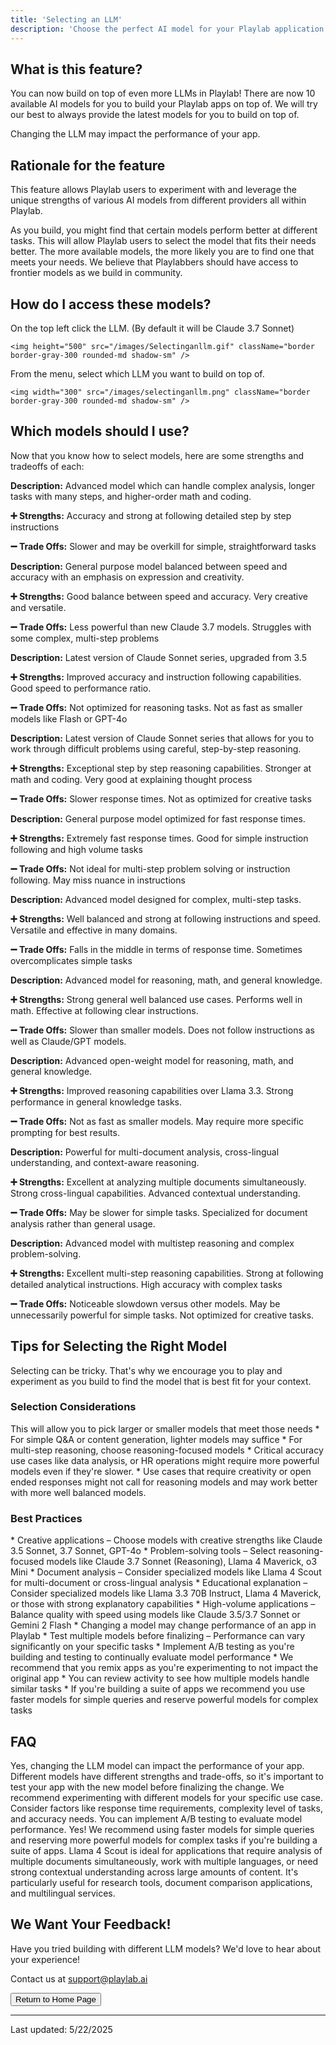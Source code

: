 ```yaml
---
title: 'Selecting an LLM'
description: 'Choose the perfect AI model for your Playlab application'
---
```


## <Icon icon="bell-on" size="24" className="inline-block align-text-bottom" /> What is this feature?

You can now build on top of even more LLMs in Playlab! There are now 10 available AI models for you to build your Playlab apps on top of. We will try our best to always provide the latest models for you to build on top of.

<Warning>
  Changing the LLM may impact the performance of your app.
</Warning>

## <Icon icon="lightbulb" size="24" className="inline-block align-text-bottom" /> Rationale for the feature

This feature allows Playlab users to experiment with and leverage the unique strengths of various AI models from different providers all within Playlab.

As you build, you might find that certain models perform better at different tasks. This will allow Playlab users to select the model that fits their needs better. The more available models, the more likely you are to find one that meets your needs. We believe that Playlabbers should have access to frontier models as we build in community.

## <Icon icon="thought-bubble" size="24" className="inline-block align-text-bottom" /> How do I access these models?

<Steps>
  <Step title="Click the LLM selector">
    On the top left click the LLM. (By default it will be Claude 3.7 Sonnet)
    
    <img height="500" src="/images/Selectinganllm.gif" className="border border-gray-300 rounded-md shadow-sm" />
  </Step>
  <Step title="Choose your model">
    From the menu, select which LLM you want to build on top of.
    
    <img width="300" src="/images/selectinganllm.png" className="border border-gray-300 rounded-md shadow-sm" />
  </Step>
</Steps>

## <Icon icon="list-check" size="24" className="inline-block align-text-bottom" /> Which models should I use?

Now that you know how to select models, here are some strengths and tradeoffs of each:

<CardGroup cols={1}>
  <Card title="Claude 3 Opus (Anthropic)" icon="sparkles">
    <p><strong>Description:</strong> Advanced model which can handle complex analysis, longer tasks with many steps, and higher-order math and coding.</p>
    <p><strong>➕ Strengths:</strong> Accuracy and strong at following detailed step by step instructions</p>
    <p><strong>➖ Trade Offs:</strong> Slower and may be overkill for simple, straightforward tasks</p>
  </Card>

  <Card title="Claude 3.5 Sonnet (Anthropic)" icon="music">
    <p><strong>Description:</strong> General purpose model balanced between speed and accuracy with an emphasis on expression and creativity.</p>
    <p><strong>➕ Strengths:</strong> Good balance between speed and accuracy. Very creative and versatile.</p>
    <p><strong>➖ Trade Offs:</strong> Less powerful than new Claude 3.7 models. Struggles with some complex, multi-step problems</p>
  </Card>

  <Card title="Claude 3.7 Sonnet (Anthropic)" icon="star">
    <p><strong>Description:</strong> Latest version of Claude Sonnet series, upgraded from 3.5</p>
    <p><strong>➕ Strengths:</strong> Improved accuracy and instruction following capabilities. Good speed to performance ratio.</p>
    <p><strong>➖ Trade Offs:</strong> Not optimized for reasoning tasks. Not as fast as smaller models like Flash or GPT-4o</p>
  </Card>

  <Card title="Claude 3.7 Sonnet (Reasoning) (Anthropic)" icon="brain">
    <p><strong>Description:</strong> Latest version of Claude Sonnet series that allows for you to work through difficult problems using careful, step-by-step reasoning.</p>
    <p><strong>➕ Strengths:</strong> Exceptional step by step reasoning capabilities. Stronger at math and coding. Very good at explaining thought process</p>
    <p><strong>➖ Trade Offs:</strong> Slower response times. Not as optimized for creative tasks</p>
  </Card>

  <Card title="Gemini 2 Flash (Google)" icon="bolt">
    <p><strong>Description:</strong> General purpose model optimized for fast response times.</p>
    <p><strong>➕ Strengths:</strong> Extremely fast response times. Good for simple instruction following and high volume tasks</p>
    <p><strong>➖ Trade Offs:</strong> Not ideal for multi-step problem solving or instruction following. May miss nuance in instructions</p>
  </Card>

  <Card title="GPT-4o (OpenAI)" icon="circle-o">
    <p><strong>Description:</strong> Advanced model designed for complex, multi-step tasks.</p>
    <p><strong>➕ Strengths:</strong> Well balanced and strong at following instructions and speed. Versatile and effective in many domains.</p>
    <p><strong>➖ Trade Offs:</strong> Falls in the middle in terms of response time. Sometimes overcomplicates simple tasks</p>
  </Card>

  <Card title="Llama 3.3 70B Instruct (Meta)" icon="meta">
    <p><strong>Description:</strong> Advanced model for reasoning, math, and general knowledge.</p>
    <p><strong>➕ Strengths:</strong> Strong general well balanced use cases. Performs well in math. Effective at following clear instructions.</p>
    <p><strong>➖ Trade Offs:</strong> Slower than smaller models. Does not follow instructions as well as Claude/GPT models.</p>
  </Card>

  <Card title="Llama 4 Maverick (Meta)" icon="meta">
    <p><strong>Description:</strong> Advanced open-weight model for reasoning, math, and general knowledge.</p>
    <p><strong>➕ Strengths:</strong> Improved reasoning capabilities over Llama 3.3. Strong performance in general knowledge tasks.</p>
    <p><strong>➖ Trade Offs:</strong> Not as fast as smaller models. May require more specific prompting for best results.</p>
  </Card>
  
  <Card title="Llama 4 Scout (Meta)" icon="meta">
    <p><strong>Description:</strong> Powerful for multi-document analysis, cross-lingual understanding, and context-aware reasoning.</p>
    <p><strong>➕ Strengths:</strong> Excellent at analyzing multiple documents simultaneously. Strong cross-lingual capabilities. Advanced contextual understanding.</p>
    <p><strong>➖ Trade Offs:</strong> May be slower for simple tasks. Specialized for document analysis rather than general usage.</p>
  </Card>

  <Card title="o3 Mini (OpenAI)" icon="brain-circuit">
    <p><strong>Description:</strong> Advanced model with multistep reasoning and complex problem-solving.</p>
    <p><strong>➕ Strengths:</strong> Excellent multi-step reasoning capabilities. Strong at following detailed analytical instructions. High accuracy with complex tasks</p>
    <p><strong>➖ Trade Offs:</strong> Noticeable slowdown versus other models. May be unnecessarily powerful for simple tasks. Not optimized for creative tasks.</p>
  </Card>
</CardGroup>

## <Icon icon="ballot-check" size="24" className="inline-block align-text-bottom" /> Tips for Selecting the Right Model

Selecting can be tricky. That's why we encourage you to play and experiment as you build to find the model that is best fit for your context.

### <Icon icon="scale-balanced" size="24" className="inline-block align-text-bottom" /> Selection Considerations

<Accordion title="Ask yourself what is an ideal response time for your app?">
  This will allow you to pick larger or smaller models that meet those needs
</Accordion>

<Accordion title="Identify what complexity level is your task?">
  * For simple Q&A or content generation, lighter models may suffice
  * For multi-step reasoning, choose reasoning-focused models
</Accordion>

<Accordion title="What is the level of accuracy you are requiring of your app?">
  * Critical accuracy use cases like data analysis, or HR operations might require more powerful models even if they're slower.
  * Use cases that require creativity or open ended responses might not call for reasoning models and may work better with more well balanced models.
</Accordion>

### <Icon icon="medal" size="24" className="inline-block align-text-bottom" /> Best Practices

<Accordion title="Try to match your model with your use case:">
  * Creative applications – Choose models with creative strengths like Claude 3.5 Sonnet, 3.7 Sonnet, GPT-4o
  * Problem-solving tools – Select reasoning-focused models like Claude 3.7 Sonnet (Reasoning), Llama 4 Maverick, o3 Mini
  * Document analysis – Consider specialized models like Llama 4 Scout for multi-document or cross-lingual analysis
  * Educational explanation – Consider specialized models like Llama 3.3 70B Instruct, Llama 4 Maverick, or those with strong explanatory capabilities
  * High-volume applications – Balance quality with speed using models like Claude 3.5/3.7 Sonnet or Gemini 2 Flash
</Accordion>

<Accordion title="Test out multiple models for apps that you are building:">
  * Changing a model may change performance of an app in Playlab
  * Test multiple models before finalizing – Performance can vary significantly on your specific tasks
  * Implement A/B testing as you're building and testing to continually evaluate model performance
</Accordion>

<Accordion title="Additional best practices:">
  * We recommend that you remix apps as you're experimenting to not impact the original app
  * You can review activity to see how multiple models handle similar tasks
  * If you're building a suite of apps we recommend you use faster models for simple queries and reserve powerful models for complex tasks
</Accordion>

## <Icon icon="circle-question" size="24" className="inline-block align-text-bottom" /> FAQ

<Accordion title="Will switching models affect my existing app?">
  Yes, changing the LLM model can impact the performance of your app. Different models have different strengths and trade-offs, so it's important to test your app with the new model before finalizing the change.
</Accordion>

<Accordion title="How do I know which model is best for my specific use case?">
  We recommend experimenting with different models for your specific use case. Consider factors like response time requirements, complexity level of tasks, and accuracy needs. You can implement A/B testing to evaluate model performance.
</Accordion>

<Accordion title="Can I use different models for different parts of my app suite?">
  Yes! We recommend using faster models for simple queries and reserving more powerful models for complex tasks if you're building a suite of apps.
</Accordion>

<Accordion title="When should I use Llama 4 Scout?">
  Llama 4 Scout is ideal for applications that require analysis of multiple documents simultaneously, work with multiple languages, or need strong contextual understanding across large amounts of content. It's particularly useful for research tools, document comparison applications, and multilingual services.
</Accordion>

## <Icon icon="bullhorn" size="24" className="inline-block align-text-bottom" /> We Want Your Feedback!

<Info>
  Have you tried building with different LLM models? We'd love to hear about your experience!

  Contact us at [support@playlab.ai](mailto:support@playlab.ai)
</Info>

<div className="mt-8">
  <Button href="../index.md">Return to Home Page</Button>
</div>

---
Last updated: 5/22/2025